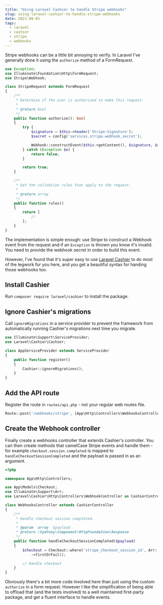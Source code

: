```yaml
---
title: "Using Laravel Cashier to handle Stripe webhooks"
slug: using-laravel-cashier-to-handle-stripe-webhooks
date: 2021-08-01
tags:
  - laravel
  - cashier
  - stripe
  - webhooks
---
```


Stripe webhooks can be a little bit annoying to verify. In Laravel I've generally done it using the `authorize` method of a FormRequest.

```php
use Exception;
use Illuminate\Foundation\Http\FormRequest;
use Stripe\Webhook;

class StripeRequest extends FormRequest
{
    /**
     * Determine if the user is authorized to make this request.
     *
     * @return bool
     */
    public function authorize(): bool
    {
        try {
            $signature = $this->header('Stripe-Signature');
            $secret = config('services.stripe.webhook_secret');

            Webhook::constructEvent($this->getContent(), $signature, $secret);
        } catch (Exception $e) {
            return false;
        }

        return true;
    }

    /**
     * Get the validation rules that apply to the request.
     *
     * @return array
     */
    public function rules()
    {
        return [
            //
        ];
    }
}
```

The implementation is simple enough: use Stripe to construct a Webhook event from the request and if an `Exception` is thrown you know it's invalid. You need to provide the webhook secret in order to build this event.

However, I've found that it's super easy to use [Laravel Cashier](https://laravel.com/docs/8.x/billing) to do most of the legwork for you here, and you get a beautiful syntax for handing those webhooks too.

## Install Cashier

Run `composer require laravel/cashier` to install the package.

## Ignore Cashier's migrations

Call `ignoreMigrations` in a service provider to prevent the framework from automatically running Cashier's migrations next time you migrate.

```php
use Illuminate\Support\ServiceProvider;
use Laravel\Cashier\Cashier;

class AppServiceProvider extends ServiceProvider
{
    public function register()
    {
        Cashier::ignoreMigrations();
    }
}
```

## Add the API route

Register the route in `routes/api.php` - not your regular web routes file.

```php
Route::post('/webhooks/stripe', [App\Http\Controllers\WebhooksController::class, 'handleWebhook'])->name('cashier.webhook');
```

## Create the Webhook controller

Finally create a webhooks controller that extends Cashier's controller. You can then create methods that camelCase Stripe events and handle them - for example `checkout.session.completed` is mapped to `handleCheckoutSessionCompleted` and the payload is passed in as an argument.

```php
<?php

namespace App\Http\Controllers;

use App\Models\Checkout;
use Illuminate\Support\Arr;
use Laravel\Cashier\Http\Controllers\WebhookController as CashierController;

class WebhooksController extends CashierController
{
    /**
     * Handle checkout session completed.
     *
     * @param  array  $payload
     * @return \Symfony\Component\HttpFoundation\Response
     */
    public function handleCheckoutSessionCompleted($payload)
    {
        $checkout = Checkout::where('stripe_checkout_session_id', Arr::get($payload, 'data.object.id'))
            ->firstOrFail();

        // Handle checkout
    }
}
```

Obviously there's a bit more code involved here than just using the custom `authorize` in a form request. However I like the simplification of being able to offload that (and the tests involved) to a well maintained first-party package, and get a fluent interface to handle events.
